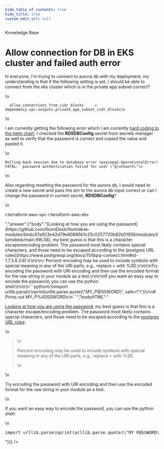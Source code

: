 ```yaml
---
hide_table_of_contents: true
hide_title: true
custom_edit_url: null
---
```



<head>
  <link rel="canonical" href="https://github.com/gruntwork-io/knowledge-base/discussions/234" />
</head>

<CenterLayout>
<span className="searchCategory">Knowledge Base</span>
<h1>Allow connection for DB in EKS cluster and failed auth error</h1>
<GitHub discussion={{"id":"D_kwDOF8slf84AO6L-","number":234,"author":{"login":"marinalimeira"},"title":"Allow connection for DB in EKS cluster and failed auth error","body":"hi everyone, I'm trying to connect to aurora db with my deployment, my understanding is that if the following setting is set, I should be able to connect from the eks cluster which is in the private app subnet correct?\r\n\r\n```\r\n  allow_connections_from_cidr_blocks     = dependency.vpc.outputs.private_app_subnet_cidr_blocks\r\n```\r\n\r\nI am currently getting the following error which I am currently [hard coding to the helm chart](https://github.com/IllumiDesk/illumidesk-modules/blob/47a923e42d79e90885b1c25c0257720b82b01956/modules/illumidesk/variables.tf#L121). I checked the **RDSDBConfig** secret from secrets manager as well to verify that the password is correct and copied the value and pasted it.\r\n```\r\nRolling back session due to database error (psycopg2.OperationalError) FATAL:  password authentication failed for user \"gruntwork\"\r\n```\r\nAlso regarding resetting the password for the aurora db, I would need to create a new secret and pass the arn to the aurora db input correct or can I change the password in current secret, **RDSDBConfig**? \r\n\r\nr:terraform-aws-vpc r:terraform-aws-eks","bodyHTML":"<p dir=\"auto\">hi everyone, I'm trying to connect to aurora db with my deployment, my understanding is that if the following setting is set, I should be able to connect from the eks cluster which is in the private app subnet correct?</p>\n<div class=\"snippet-clipboard-content notranslate position-relative overflow-auto\" data-snippet-clipboard-copy-content=\"  allow_connections_from_cidr_blocks     = dependency.vpc.outputs.private_app_subnet_cidr_blocks\"><pre class=\"notranslate\"><code class=\"notranslate\">  allow_connections_from_cidr_blocks     = dependency.vpc.outputs.private_app_subnet_cidr_blocks\n</code></pre></div>\n<p dir=\"auto\">I am currently getting the following error which I am currently <a href=\"https://github.com/IllumiDesk/illumidesk-modules/blob/47a923e42d79e90885b1c25c0257720b82b01956/modules/illumidesk/variables.tf#L121\">hard coding to the helm chart</a>. I checked the <strong>RDSDBConfig</strong> secret from secrets manager as well to verify that the password is correct and copied the value and pasted it.</p>\n<div class=\"snippet-clipboard-content notranslate position-relative overflow-auto\" data-snippet-clipboard-copy-content=\"Rolling back session due to database error (psycopg2.OperationalError) FATAL:  password authentication failed for user &quot;gruntwork&quot;\"><pre class=\"notranslate\"><code class=\"notranslate\">Rolling back session due to database error (psycopg2.OperationalError) FATAL:  password authentication failed for user \"gruntwork\"\n</code></pre></div>\n<p dir=\"auto\">Also regarding resetting the password for the aurora db, I would need to create a new secret and pass the arn to the aurora db input correct or can I change the password in current secret, <strong>RDSDBConfig</strong>?</p>\n<p dir=\"auto\">r:terraform-aws-vpc r:terraform-aws-eks</p>","answer":{"body":"[Looking at how you are using the password](https://github.com/IllumiDesk/illumidesk-modules/blob/47a923e42d79e90885b1c25c0257720b82b01956/modules/illumidesk/main.tf#L58), my best guess is that this is a character escape/encoding problem. The password most likely contains special characters, and those need to be escaped according to the [postgres URL rules](https://www.postgresql.org/docs/11/libpq-connect.html#id-1.7.3.8.3.6):\r\n\r\n> Percent-encoding may be used to include symbols with special meaning in any of the URI parts, e.g., replace = with %3D.\r\n\r\nTry encoding the password with URI encoding and then use the encoded format for the raw string in your module as a test.\r\n\r\nIf you want an easy way to encode the password, you can use the python shell:\r\n\r\n```python\r\nimport urllib.parse\r\nprint(urllib.parse.quote(\"MY_P@SSWORD\", safe=\"\"))\r\n# Prints out MY_P%40SSWORD\r\n```","bodyHTML":"<p dir=\"auto\"><a href=\"https://github.com/IllumiDesk/illumidesk-modules/blob/47a923e42d79e90885b1c25c0257720b82b01956/modules/illumidesk/main.tf#L58\">Looking at how you are using the password</a>, my best guess is that this is a character escape/encoding problem. The password most likely contains special characters, and those need to be escaped according to the <a href=\"https://www.postgresql.org/docs/11/libpq-connect.html#id-1.7.3.8.3.6\" rel=\"nofollow\">postgres URL rules</a>:</p>\n<blockquote>\n<p dir=\"auto\">Percent-encoding may be used to include symbols with special meaning in any of the URI parts, e.g., replace = with %3D.</p>\n</blockquote>\n<p dir=\"auto\">Try encoding the password with URI encoding and then use the encoded format for the raw string in your module as a test.</p>\n<p dir=\"auto\">If you want an easy way to encode the password, you can use the python shell:</p>\n<div class=\"highlight highlight-source-python notranslate position-relative overflow-auto\" dir=\"auto\" data-snippet-clipboard-copy-content=\"import urllib.parse\nprint(urllib.parse.quote(&quot;MY_P@SSWORD&quot;, safe=&quot;&quot;))\n# Prints out MY_P%40SSWORD\"><pre class=\"notranslate\"><span class=\"pl-k\">import</span> <span class=\"pl-s1\">urllib</span>.<span class=\"pl-s1\">parse</span>\n<span class=\"pl-en\">print</span>(<span class=\"pl-s1\">urllib</span>.<span class=\"pl-s1\">parse</span>.<span class=\"pl-en\">quote</span>(<span class=\"pl-s\">\"MY_P@SSWORD\"</span>, <span class=\"pl-s1\">safe</span><span class=\"pl-c1\">=</span><span class=\"pl-s\">\"\"</span>))\n<span class=\"pl-c\"># Prints out MY_P%40SSWORD</span></pre></div>"}}} />

</CenterLayout>
  

<!-- ##DOCS-SOURCER-START
{
  "sourcePlugin": "github-discussions",
  "hash": "2ab15da7e2f146f7d639336ec77ac61f"
}
##DOCS-SOURCER-END -->

